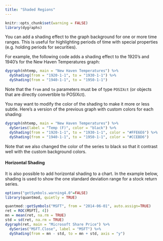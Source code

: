 ```yaml
---
title: "Shaded Regions"
---
```


```r
knitr::opts_chunk$set(warning = FALSE)
library(dygraphs)
```

You can add a shading effect to the graph background for one or more time ranges. This is useful for highlighting periods of time with special properties (e.g. holding periods for securities).

For example, the following code adds a shading effect to the 1920's and 1940's for the New Haven Temperatures graph:


```r
dygraph(nhtemp, main = "New Haven Temperatures") %>% 
  dyShading(from = "1920-1-1", to = "1930-1-1") %>%
  dyShading(from = "1940-1-1", to = "1950-1-1")
```

Note that the `from` and `to` parameters must be of type `POSIXct` (or objects that are directly convertible to POSIXct).

You may want to modify the color of the shading to make it more or less subtle. Here's a version of the previous graph with custom colors for each shading:

```r
dygraph(nhtemp, main = "New Haven Temperatures") %>% 
  dySeries(label = "Temp (F)", color = "black") %>%
  dyShading(from = "1920-1-1", to = "1930-1-1", color = "#FFE6E6") %>%
  dyShading(from = "1940-1-1", to = "1950-1-1", color = "#CCEBD6")
```

Note that we also changed the color of the series to black so that it contrast well with the custom background colors.

#### Horizontal Shading

It is also possible to add horizontal shading to a chart. In the example below,
shading is used to show the one standard deviation range for a stock return 
series.

```r
options("getSymbols.warning4.0"=FALSE)
library(quantmod, quietly = TRUE)
```

```r
quantmod::getSymbols("MSFT", from = "2014-06-01", auto.assign=TRUE)
ret = ROC(MSFT[, 4])
mn = mean(ret, na.rm = TRUE)
std = sd(ret, na.rm = TRUE)
dygraph(ret, main = "Microsoft Share Price") %>% 
  dySeries("MSFT.Close", label = "MSFT") %>%
  dyShading(from = mn - std, to = mn + std, axis = "y")
```




